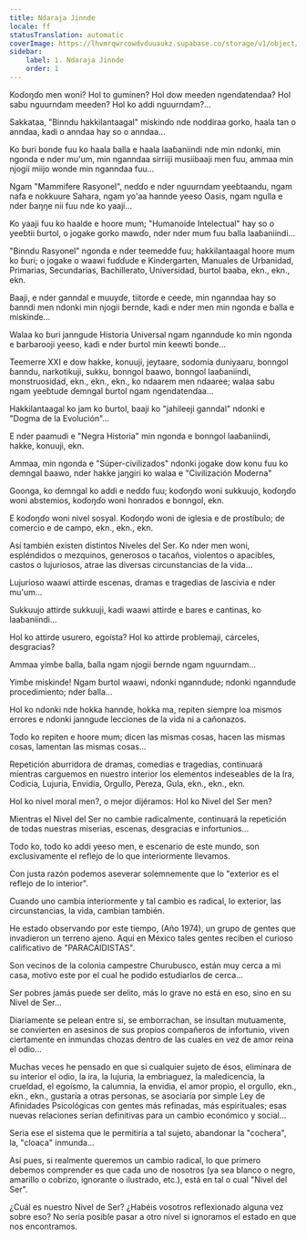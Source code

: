 ```yaml
---
title: Ndaraja Jinnde
locale: ff
statusTranslation: automatic
coverImage: https://lhvmrqwrcowdvduuaukz.supabase.co/storage/v1/object/public/strapi-uploads/small_cover-tratado-de-psicologia-revolucionaria.webp-5e15e1cec4e0ebebcde5d7fc7565d8fd.webp
sidebar:
    label: 1. Ndaraja Jinnde
    order: 1
---
```

Koɗoŋɗo men woni? Hol to guminen? Hol dow meeden ngendatendaa? Hol sabu nguurndam meeden? Hol ko addi nguurndam?...

Sakkataa, "Binndu hakkilantaagal" miskinɗo nde noddiraa gorko, haala tan o anndaa, kadi o anndaa hay so o anndaa...

Ko ɓuri bonde fuu ko haala ɓalla e haala laaɓaniindi nde min ndonki, min ngonda e nder mu'um, min nganndaa sirriiji musiibaaji men fuu, ammaa min njogii miijo wonde min nganndaa fuu...

Ngam "Mammifere Rasyonel", neɗɗo e nder nguurndam yeeɓtaandu, ngam nafa e nokkuure Sahara, ngam yo'aa hannde yeeso Oasis, ngam ngulla e nder ɓaŋŋe nii fuu nde ko yaaji...

Ko yaaji fuu ko haalde e hoore mum; "Humanoide Intelectual" hay so o yeeɓtii ɓurtol, o jogake gorko mawɗo, nder nder mum fuu ɓalla laaɓaniindi...

"Binndu Rasyonel" ngonda e nder teemedde fuu; hakkilantaagal hoore mum ko ɓuri; o jogake o waawi fuɗɗude e Kindergarten, Manuales de Urbanidad, Primarias, Secundarias, Bachillerato, Universidad, ɓurtol baaba, ekn., ekn., ekn.

Baaji, e nder ganndal e muuyɗe, tiitorɗe e ceede, min nganndaa hay so ɓanndi men ndonki min njogii ɓernde, kadi e nder men min ngonda e ɓalla e miskinɗe...

Walaa ko ɓuri janngude Historia Universal ngam nganndude ko min ngonda e barbarooji yeeso, kadi e nder ɓurtol min keewti bonde...

Teemerre XXI e dow hakke, konuuji, jeytaare, sodomía duniyaaru, bonngol ɓanndu, narkotikuji, sukku, bonngol ɓaawo, bonngol laaɓaniindi, monstruosidad, ekn., ekn., ekn., ko ndaarem men ndaaree; walaa sabu ngam yeeɓtude ɗemngal ɓurtol ngam ngendatendaa...

Hakkilantaagal ko jam ko ɓurtol, baaji ko "jahileeji ganndal" ndonki e "Dogma de la Evolución"...

E nder paamudi e "Negra Historia" min ngonda e bonngol laaɓaniindi, hakke, konuuji, ekn.

Ammaa, min ngonda e "Súper-civilizados" ndonki jogake dow konu fuu ko ɗemngal ɓaawo, nder hakke jaŋgiri ko walaa e "Civilización Moderna"

Goonga, ko ɗemngal ko addi e neɗɗo fuu; koɗoŋɗo woni sukkuujo, koɗoŋɗo woni abstemios, koɗoŋɗo woni honrados e bonngol, ekn.

E koɗoŋɗo woni nivel sosyal. Koɗoŋɗo woni de iglesia e de prostíbulo; de comercio e de campo, ekn., ekn., ekn.

Así también existen distintos Niveles del Ser. Ko nder men woni, espléndidos o mezquinos, generosos o tacaños, violentos o apacibles, castos o lujuriosos, atrae las diversas circunstancias de la vida...

Lujurioso waawi attirde escenas, dramas e tragedias de lascivia e nder mu'um...

Sukkuujo attirde sukkuuji, kadi waawi attirde e bares e cantinas, ko laaɓaniindi...

Hol ko attirde usurero, egoísta? Hol ko attirde problemaji, cárceles, desgracias?

Ammaa yimɓe ɓalla, ɓalla ngam njogii ɓernde ngam nguurndam...

Yimɓe miskinɗe! Ngam ɓurtol waawi, ndonki nganndude; ndonki nganndude procedimiento; nder ɓalla...

Hol ko ndonki nde hokka hannde, hokka ma, repiten siempre loa mismos errores e ndonki janngude lecciones de la vida ni a cañonazos.

Todo ko repiten e hoore mum; dicen las mismas cosas, hacen las mismas cosas, lamentan las mismas cosas...

Repetición aburridora de dramas, comedias e tragedias, continuará mientras carguemos en nuestro interior los elementos indeseables de la Ira, Codicia, Lujuria, Envidia, Orgullo, Pereza, Gula, ekn., ekn., ekn.

Hol ko nivel moral men?, o mejor dijéramos: Hol ko Nivel del Ser men?

Mientras el Nivel del Ser no cambie radicalmente, continuará la repetición de todas nuestras miserias, escenas, desgracias e infortunios...

Todo ko, todo ko addi yeeso men, e escenario de este mundo, son exclusivamente el reflejo de lo que interiormente llevamos.

Con justa razón podemos aseverar solemnemente que lo "exterior es el reflejo de lo interior".

Cuando uno cambia interiormente y tal cambio es radical, lo exterior, las circunstancias, la vida, cambian también.

He estado observando por este tiempo, (Año 1974), un grupo de gentes que invadieron un terreno ajeno. Aquí en México tales gentes reciben el curioso calificativo de "PARACAIDISTAS".

Son vecinos de la colonia campestre Churubusco, están muy cerca a mi casa, motivo este por el cual he podido estudiarlos de cerca...

Ser pobres jamás puede ser delito, más lo grave no está en eso, sino en su Nivel de Ser...

Diariamente se pelean entre si, se emborrachan, se insultan mutuamente, se convierten en asesinos de sus propios compañeros de infortunio, viven ciertamente en inmundas chozas dentro de las cuales en vez de amor reina el odio...

Muchas veces he pensado en que si cualquier sujeto de ésos, eliminara de su interior el odio, la ira, la lujuria, la embriaguez, la maledicencia, la crueldad, el egoísmo, la calumnia, la envidia, el amor propio, el orgullo, ekn., ekn., ekn., gustaría a otras personas, se asociaría por simple Ley de Afinidades Psicológicas con gentes más refinadas, más espirituales; esas nuevas relaciones serían definitivas para un cambio económico y social...

Seria ese el sistema que le permitiría a tal sujeto, abandonar la "cochera", la, "cloaca" inmunda...

Así pues, si realmente queremos un cambio radical, lo que primero debemos comprender es que cada uno de nosotros (ya sea blanco o negro, amarillo o cobrizo, ignorante o ilustrado, etc.), está en tal o cual "Nivel del Ser".

¿Cuál es nuestro Nivel de Ser? ¿Habéis vosotros reflexionado alguna vez sobre eso? No sería posible pasar a otro nivel si ignoramos el estado en que nos encontramos.

